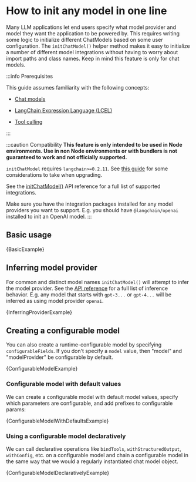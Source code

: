 # How to init any model in one line


Many LLM applications let end users specify what model provider and model they want the application to be powered by.
This requires writing some logic to initialize different ChatModels based on some user configuration.
The `initChatModel()` helper method makes it easy to initialize a number of different model integrations without having to worry about import paths and class names.
Keep in mind this feature is only for chat models.

:::info Prerequisites

This guide assumes familiarity with the following concepts:

- [Chat models](/docs/concepts/#chat-models)

- [LangChain Expression Language (LCEL)](/docs/concepts#langchain-expression-language)

- [Tool calling](/docs/concepts#tools)

:::

:::caution Compatibility
**This feature is only intended to be used in Node environments. Use in non Node environments or with bundlers is not guaranteed to work and not officially supported.**

`initChatModel` requires `langchain>=0.2.11`. See [this guide](/docs/how_to/installation/#installing-integration-packages) for some considerations to take when upgrading.

See the [initChatModel()](https://api.js.langchain.com/functions/langchain.chat_models_universal.initChatModel.html) API reference for a full list of supported integrations.

Make sure you have the integration packages installed for any model providers you want to support. E.g. you should have `@langchain/openai` installed to init an OpenAI model.
:::

## Basic usage


<CodeBlock language="typescript">{BasicExample}</CodeBlock>

## Inferring model provider

For common and distinct model names `initChatModel()` will attempt to infer the model provider.
See the [API reference](https://api.js.langchain.com/functions/langchain.chat_models_universal.initChatModel.html) for a full list of inference behavior.
E.g. any model that starts with `gpt-3...` or `gpt-4...` will be inferred as using model provider `openai`.


<CodeBlock language="typescript">{InferringProviderExample}</CodeBlock>

## Creating a configurable model

You can also create a runtime-configurable model by specifying `configurableFields`.
If you don't specify a `model` value, then "model" and "modelProvider" be configurable by default.


<CodeBlock language="typescript">{ConfigurableModelExample}</CodeBlock>

### Configurable model with default values

We can create a configurable model with default model values, specify which parameters are configurable, and add prefixes to configurable params:


<CodeBlock language="typescript">
  {ConfigurableModelWithDefaultsExample}
</CodeBlock>

### Using a configurable model declaratively

We can call declarative operations like `bindTools`, `withStructuredOutput`, `withConfig`, etc. on a configurable model and chain a configurable model in the same way that we would a regularly instantiated chat model object.


<CodeBlock language="typescript">
  {ConfigurableModelDeclarativelyExample}
</CodeBlock>
